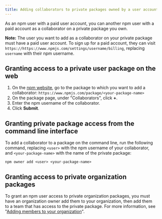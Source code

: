 ```yaml
---
title: Adding collaborators to private packages owned by a user account
---
```


As an npm user with a paid user account, you can another npm user with a paid account as a collaborator on a private package you own.

<Note>

**Note:** The user you want to add as a collaborator on your private package must have a paid user account. To sign up for a paid account, they can visit `https://https://www.npmjs.com/settings/username/billing`, replacing `username` with their npm username.

</Note>

## Granting access to a private user package on the web

1. On the [npm website][npmjs-com], go to the package to which you want to add a collaborator: `https://www.npmjs.com/package/<your-package-name>`
2. On the package page, under "Collaborators", click **+**.
3. Enter the npm username of the collaborator.
4. Click **Submit**.

## Granting private package access from the command line interface

To add a collaborator to a package on the command line, run the following command, replacing `<user>` with the npm username of your collaborator, and `<your-package-name>` with the name of the private package:

```
npm owner add <user> <your-package-name>
```

## Granting access to private organization packages

To grant an npm user access to private organization packages, you must have an organization owner add them to your organization, then add them to a team that has access to the private package. For more information, see "[Adding members to your organization][add-org-members]".

[npmjs-com]: https://npmjs.com
[add-org-members]: adding-members-to-your-organization
